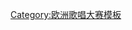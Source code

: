 {{Navbox
|name  = 欧洲歌唱大赛演唱冠军
|title = [[欧洲歌唱大赛]][[歐洲歌唱大賽歷屆冠軍列表|演唱冠军]]
|state = {{{state|collapsed}}}
|listclass = hlist
|group1 = 1950年代
|list1  = 
* [[莉斯·阿西娅]]（[[1956年欧洲歌唱大赛|1956]]）
* {{le|Corry Brokken|Corry Brokken}}（[[1957年欧洲歌唱大赛|1957]]）
* {{link-en|安德烈·克拉维奥|André Claveau}}（[[1958年欧洲歌唱大赛|1958]]）
* {{le|Teddy Scholten|Teddy Scholten}}（[[1959年欧洲歌唱大赛|1959]]）
|group2 = 1960年代
|list2  = 
* {{le|Jacqueline Boyer|Jacqueline Boyer}}（[[1960年欧洲歌唱大赛|1960]]）
* {{link-en|简-克劳德·帕斯卡|Jean-Claude Pascal}}（[[1961年欧洲歌唱大赛|1961]]）
* {{link-en|伊莎贝拉·奥布瑞特|Isabelle Aubret}}（[[1962年欧洲歌唱大赛|1962]]）
* {{le|Grethe and Jørgen Ingmann|Grethe and Jørgen Ingmann}}（[[1963年欧洲歌唱大赛|1963]]）
* {{le|Gigliola Cinquetti|Gigliola Cinquetti}}（[[1964年欧洲歌唱大赛|1964]]）
* [[法蘭絲·蓋兒]]（[[1965年欧洲歌唱大赛|1965]]）
* [[乌多·尤尔根斯]]（[[1966年欧洲歌唱大赛|1966]]）
* {{link-en|桑迪·邵 (歌手)|Sandie Shaw}}（[[1967年欧洲歌唱大赛|1967]]）
* {{le|Massiel|Massiel}}（[[1968年欧洲歌唱大赛|1968]]）
* {{link-en|弗丽达·博卡拉|Frida Boccara}}（[[1969年欧洲歌唱大赛|1969]]）/ {{le|Lenny Kuhr|Lenny Kuhr}}（[[1969年欧洲歌唱大赛|1969]]）/ [[露露 (歌手)|露露]]（[[1969年欧洲歌唱大赛|1969]]）/ {{le|Salomé (singer)|Salomé (singer)|Salomé}}（[[1969年欧洲歌唱大赛|1969]]）
|group3 = 1970年代
|list3  =
* {{le|Dana Rosemary Scallon|Dana Rosemary Scallon|Dana}}（[[1970年欧洲歌唱大赛|1970]]）
* {{le|Séverine (singer)|Séverine (singer)|Séverine}}（[[1971年欧洲歌唱大赛|1971]]）
* [[维琪·黎安托]]（[[1972年欧洲歌唱大赛|1972]]）
* {{le|Anne-Marie David|Anne-Marie David}}（[[1973年欧洲歌唱大赛|1973]]）
* [[ABBA]]（{{Escyr|1974}}，组合）
* {{le|Teach-In|Teach-In (band)|Teach-In}}（[[1975年欧洲歌唱大赛|1975]]，组合）
* {{le|Brotherhood of Man|Brotherhood of Man}}（[[1976年欧洲歌唱大赛|1976]]，组合）
* {{le|Marie Myriam|Marie Myriam}}（[[1977年欧洲歌唱大赛|1977]]）
* {{le|Izhar Cohen|Izhar Cohen}}与{{link-en|阿尔法贝塔|Alphabeta}}（[[1978年欧洲歌唱大赛|1978]]，组合）
* {{link-en|盖丽·阿塔莉|Gali Atari}}与{{link-en|牛奶蜂蜜|Milk and Honey (group)}}（[[1979年欧洲歌唱大赛|1979]]，组合）
|group4 = 1980年代
|list4  =
* [[強尼·罗根]]（[[1980年欧洲歌唱大赛|1980]]，[[1987年欧洲歌唱大赛|1987]]）
* {{le|Bucks Fizz|Bucks Fizz}}（[[1981年欧洲歌唱大赛|1981]]）
* {{le|Nicole Seibert|Nicole Seibert|Nicole}}（{{Escyr|1982}}）
* {{le|Corinne Hermès|Corinne Hermès}}（{{Escyr|1983}}）
* {{le|Herreys|Herreys|Herrey's}}（[[1984年欧洲歌唱大赛|1984]]，组合）
* {{le|Bobbysocks!|Bobbysocks!}}（[[1985年欧洲歌唱大赛|1985]]，组合）
* [[桑德拉·金]]（[[1986年欧洲歌唱大赛|1986]]）
* [[席琳·迪翁]]（[[1988年欧洲歌唱大赛|1988]]）
* {{le|Riva (band)|Riva (band)|Riva}}（[[1989年欧洲歌唱大赛|1989]]，组合）
|group5 = 1990年代
|list5  = 
* [[托托·库图尼奥]]（[[1990年欧洲歌唱大赛|1990]]）
* {{le|Carola Häggkvist|Carola Häggkvist|Carola}}（[[1991年歐洲歌唱大賽|1991]]）
* {{link-en|琳达·马丁|Linda Martin}}（[[1992年欧洲歌唱大赛|1992]]）
* {{le|Niamh Kavanagh|Niamh Kavanagh}}（[[1993年欧洲歌唱大赛|1993]]）
* {{le|Paul Harrington (musician)|Paul Harrington (musician)|Paul Harrington}}与{{le|Charlie McGettigan|Charlie McGettigan}}（[[1994年歐洲歌唱大賽|1994]]，组合）
* [[神秘园]]（[[1995年歐洲歌唱大賽|1995]]，组合）
* {{le|Eimear Quinn|Eimear Quinn}}（[[1996年歐洲歌唱大賽|1996]]）
* [[卡翠娜与波浪乐团]]（[[1997年欧洲歌唱大赛|1997]]，组合）
* [[达娜国际]]（[[1998年欧洲歌唱大赛|1998]]）
* [[夏洛特·佩雷利]]（[[1999年欧洲歌唱大赛|1999]]）
|group6 = 2000年代
|list6  = 
* {{le|Olsen Brothers|Olsen Brothers}}（[[2000年欧洲歌唱大赛|2000]]，组合）
* {{le|Tanel Padar|Tanel Padar}}, {{le|Dave Benton|Dave Benton}}, {{le|Soul Militia|Soul Militia|2XL}}（[[2001年欧洲歌唱大赛|2001]]，组合）
* {{le|Marija Naumova|Marija Naumova|Marie N.}}（[[2002年欧洲歌唱大赛|2002]]）
* {{link-en|塞尔塔布·艾瑞勒|Sertab Erener}}（[[2003年欧洲歌唱大赛|2003]]）
* [[鲁斯兰娜]]（[[2004年欧洲歌唱大赛|2004]]）
* [[艾莲娜·帕帕里祖]]（[[2005年欧洲歌唱大赛|2005]]）
* [[妖怪乐团]]（[[2006年欧洲歌唱大赛|2006]]，组合）
* [[玛丽亚·舍里福维奇]]（[[2007年欧洲歌唱大赛|2007]]）
* [[季马·比兰]]（[[2008年欧洲歌唱大赛|2008]]）
* [[亚历山大·雷巴克]]（[[2009年欧洲歌唱大赛|2009]]）
|group7 = 2010年代
|list7  = 
* [[萊娜·邁爾-蘭德魯特]]（[[2010年欧洲歌唱大赛|2010]]）
* [[艾尔与妮基]]（[[2011年欧洲歌唱大赛|2011]]，组合）
* [[罗琳 (歌手)|罗琳]]（[[2012年欧洲歌唱大赛|2012]]）
* [[埃默莉·德·佛瑞斯特]]（[[2013年欧洲歌唱大赛|2013]]）
* [[孔奇塔·武斯特]]（[[2014年欧洲歌唱大赛|2014]]）
* [[芒斯·塞默洛]]（[[2015年欧洲歌唱大赛|2015]]）
* [[賈瑪拉]]（[[2016年欧洲歌唱大赛|2016]]）
* [[萨尔瓦多·索布拉尔]]（[[2017年欧洲歌唱大赛|2017]]）
* [[妮塔·巴茨萊|妮塔]]（[[2018年欧洲歌唱大赛|2018]]）
* [[鄧肯·勞倫斯]]（{{Escyr|2019}}）
|group8 = 2020年代
|list8  = 
* [[天際月光乐团]]（[[2021年欧洲歌唱大赛|2021]]，组合）
* [[卡卢什 (饶舌组合)|卡卢什管弦乐团]]（[[2022年欧洲歌唱大赛|2022]]，组合）
}}<noinclude>
[[Category:欧洲歌唱大赛模板]]
</noinclude>